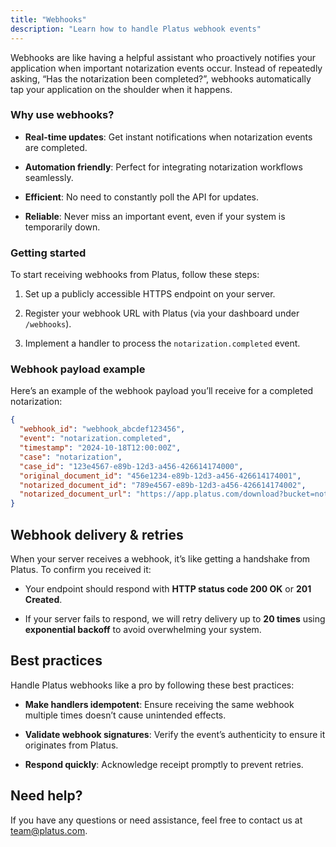 ```yaml
---
title: "Webhooks"
description: "Learn how to handle Platus webhook events"
---
```


Webhooks are like having a helpful assistant who proactively notifies your application when important notarization events occur. Instead of repeatedly asking, “Has the notarization been completed?”, webhooks automatically tap your application on the shoulder when it happens.

### Why use webhooks?

* **Real-time updates**: Get instant notifications when notarization events are completed.

* **Automation friendly**: Perfect for integrating notarization workflows seamlessly.

* **Efficient**: No need to constantly poll the API for updates.

* **Reliable**: Never miss an important event, even if your system is temporarily down.

### Getting started

To start receiving webhooks from Platus, follow these steps:

1. Set up a publicly accessible HTTPS endpoint on your server.

2. Register your webhook URL with Platus (via your dashboard under `/webhooks`).

3. Implement a handler to process the `notarization.completed` event.

### Webhook payload example

Here’s an example of the webhook payload you’ll receive for a completed notarization:

```json
{
  "webhook_id": "webhook_abcdef123456",
  "event": "notarization.completed",   
  "timestamp": "2024-10-18T12:00:00Z",
  "case": "notarization", 
  "case_id": "123e4567-e89b-12d3-a456-426614174000",
  "original_document_id": "456e1234-e89b-12d3-a456-426614174001",
  "notarized_document_id": "789e4567-e89b-12d3-a456-426614174002",
  "notarized_document_url": "https://app.platus.com/download?bucket=notarized_documents&id=789e4567-e89b-12d3-a456-426614174002&token=b6V...km3"
}
```

## Webhook delivery & retries

When your server receives a webhook, it’s like getting a handshake from Platus. To confirm you received it:

* Your endpoint should respond with **HTTP status code 200 OK** or **201 Created**.

* If your server fails to respond, we will retry delivery up to **20 times** using **exponential backoff** to avoid overwhelming your system.

## Best practices

Handle Platus webhooks like a pro by following these best practices:

* **Make handlers idempotent**: Ensure receiving the same webhook multiple times doesn’t cause unintended effects.

* **Validate webhook signatures**: Verify the event’s authenticity to ensure it originates from Platus.

* **Respond quickly**: Acknowledge receipt promptly to prevent retries.

## Need help?

If you have any questions or need assistance, feel free to contact us at [team@platus.com](mailto:team@platus.com).